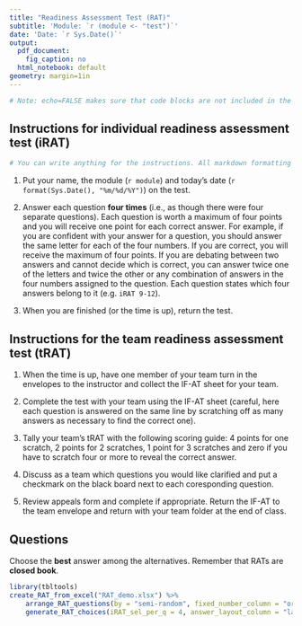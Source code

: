 ```yaml
---
title: "Readiness Assessment Test (RAT)"
subtitle: 'Module: `r (module <- "test")`'
date: 'Date: `r Sys.Date()`'
output:
  pdf_document:
    fig_caption: no
  html_notebook: default
geometry: margin=1in
---
```


```r
# Note: echo=FALSE makes sure that code blocks are not included in the final PDF. This means that code blocks can also be used to keep notes to onself when designing a RAT.
```

## Instructions for individual readiness assessment test (iRAT)

```r
# You can write anything for the instructions. All markdown formatting will work.
```


1. Put your name, the module (`r module`) and today's date (`r format(Sys.Date(), "%m/%d/%Y")`) on the test.

2. Answer each question **four times** (i.e., as though there were four separate questions). Each question is worth a maximum of four points and you will receive one point for each correct answer. For example, if you are confident with your answer for a question, you should answer the same letter for each of the four numbers. If you are correct, you will receive the maximum of four points. If you are debating between two answers and cannot decide which is correct, you can answer twice one of the letters and twice the other or any combination of answers in the four numbers assigned to the question. Each question states which four answers belong to it (e.g. `iRAT 9-12`).

3. When you are finished (or the time is up), return the test.

## Instructions for the team readiness assessment test (tRAT)

1. When the time is up, have one member of your team turn in the envelopes to the instructor and collect the IF-AT sheet for your team.

2. Complete the test with your team using the IF-AT sheet (careful, here each question is answered on the same line by scratching off as many answers as necessary to find the correct one). 

3. Tally your team's tRAT with the following scoring guide: 4 points for one scratch, 2 points for 2 scratches, 1 point for 3 scratches and zero if you have to scratch four or more to reveal the correct answer.

4. Discuss as a team which questions you would like clarified and put a checkmark on the black board next to each coresponding question.

5. Review appeals form and complete if appropriate. Return the IF-AT to the team envelope and return with your team folder at the end of class.


## Questions

Choose the **best** answer among the alternatives. Remember that RATs are **closed book**.

```r
library(tbltools)
create_RAT_from_excel("RAT_demo.xlsx") %>%
    arrange_RAT_questions(by = "semi-random", fixed_number_column = "order", group_by_column = "group", random_seed = 42) %>%
    generate_RAT_choices(iRAT_sel_per_q = 4, answer_layout_column = "layout", answer_layout = "vertical", random_seed = 42)
```


